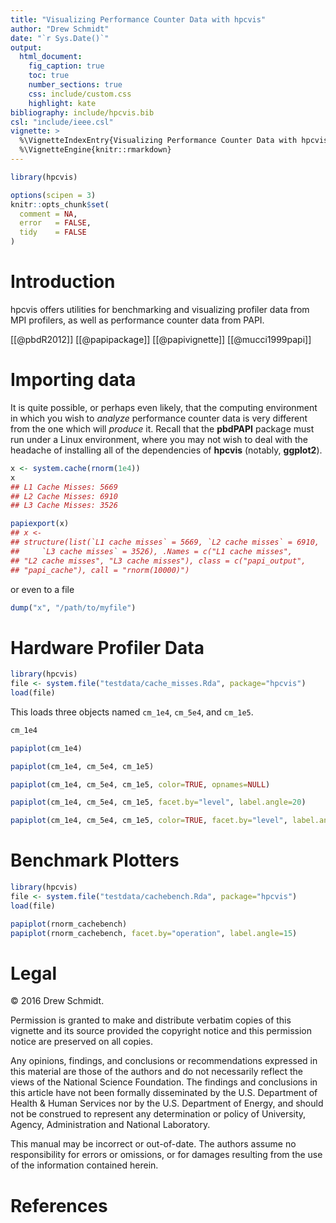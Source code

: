 ```yaml
---
title: "Visualizing Performance Counter Data with hpcvis"
author: "Drew Schmidt"
date: "`r Sys.Date()`"
output:
  html_document:
    fig_caption: true
    toc: true
    number_sections: true
    css: include/custom.css
    highlight: kate
bibliography: include/hpcvis.bib
csl: "include/ieee.csl"
vignette: >
  %\VignetteIndexEntry{Visualizing Performance Counter Data with hpcvis}
  %\VignetteEngine{knitr::rmarkdown}
---
```




```r
library(hpcvis)

options(scipen = 3)
knitr::opts_chunk$set(
  comment = NA,
  error   = FALSE,
  tidy    = FALSE
)
```


# Introduction

hpcvis offers utilities for benchmarking and visualizing profiler data from MPI profilers, as well as performance counter data from PAPI.


[[@pbdR2012]]
[[@papipackage]]
[[@papivignette]]
[[@mucci1999papi]]





# Importing data

It is quite possible, or perhaps even likely, that the computing environment in which you wish to *analyze* performance counter data is very different from the one which will *produce* it.  Recall that the **pbdPAPI** package must run under a Linux environment, where you may not wish to deal with the headache of installing all of the dependencies of **hpcvis** (notably, **ggplot2**).

```r
x <- system.cache(rnorm(1e4))
x
## L1 Cache Misses: 5669
## L2 Cache Misses: 6910
## L3 Cache Misses: 3526 
```

```r
papiexport(x)
## x <-
## structure(list(`L1 cache misses` = 5669, `L2 cache misses` = 6910, 
##     `L3 cache misses` = 3526), .Names = c("L1 cache misses", 
## "L2 cache misses", "L3 cache misses"), class = c("papi_output", 
## "papi_cache"), call = "rnorm(10000)")
```

or even to a file

```r
dump("x", "/path/to/myfile")
```



# Hardware Profiler Data

```r
library(hpcvis)
file <- system.file("testdata/cache_misses.Rda", package="hpcvis")
load(file)
```

This loads three objects named `cm_1e4`, `cm_5e4`, and `cm_1e5`.

```r
cm_1e4
```


```r
papiplot(cm_1e4)
```


```r
papiplot(cm_1e4, cm_5e4, cm_1e5)
```



```r
papiplot(cm_1e4, cm_5e4, cm_1e5, color=TRUE, opnames=NULL)
```



```r
papiplot(cm_1e4, cm_5e4, cm_1e5, facet.by="level", label.angle=20) 
```


```r
papiplot(cm_1e4, cm_5e4, cm_1e5, color=TRUE, facet.by="level", label.angle=20)
```




# Benchmark Plotters

```r
library(hpcvis)
file <- system.file("testdata/cachebench.Rda", package="hpcvis")
load(file)
```

```r
papiplot(rnorm_cachebench)
papiplot(rnorm_cachebench, facet.by="operation", label.angle=15)
```




# Legal

&copy; 2016 Drew Schmidt.

Permission is granted to make and distribute verbatim copies of this vignette and its source provided the copyright notice and this permission notice are preserved on all copies.

Any opinions, findings, and conclusions or recommendations expressed in  this material are those of the authors and do not necessarily reflect the  views of the National Science Foundation.  The findings and conclusions in this article have not been formally disseminated by the U.S. Department of Health \& Human Services nor by the U.S. Department of Energy, and should not be construed to represent any determination or policy of University, Agency, Administration and National Laboratory.

This manual may be incorrect or out-of-date.  The authors assume no responsibility for errors or omissions, or for damages resulting from the use of the information contained herein.





# References
<script language="JavaScript" src="include/headers.js"></script>
